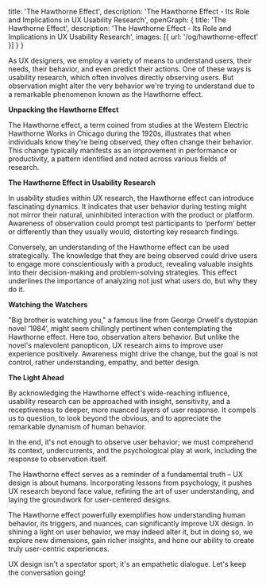   title: 'The Hawthorne Effect',
  description: 'The Hawthorne Effect - Its Role and Implications in UX Usability Research',
  openGraph: {
    title: 'The Hawthorne Effect',
    description: 'The Hawthorne Effect - Its Role and Implications in UX Usability Research',
    images: [{ url: '/og/hawthorne-effect' }]
  }
}

As UX designers, we employ a variety of means to understand users, their needs, their behavior, and even predict their actions. One of these ways is usability research, which often involves directly observing users. But observation might alter the very behavior we're trying to understand due to a remarkable phenomenon known as the Hawthorne effect.

**Unpacking the Hawthorne Effect**

The Hawthorne effect, a term coined from studies at the Western Electric Hawthorne Works in Chicago during the 1920s, illustrates that when individuals know they're being observed, they often change their behavior. This change typically manifests as an improvement in performance or productivity, a pattern identified and noted across various fields of research.

**The Hawthorne Effect in Usability Research**

In usability studies within UX research, the Hawthorne effect can introduce fascinating dynamics. It indicates that user behavior during testing might not mirror their natural, uninhibited interaction with the product or platform. Awareness of observation could prompt test participants to ‘perform’ better or differently than they usually would, distorting key research findings.

Conversely, an understanding of the Hawthorne effect can be used strategically. The knowledge that they are being observed could drive users to engage more conscientiously with a product, revealing valuable insights into their decision-making and problem-solving strategies. This effect underlines the importance of analyzing not just what users do, but why they do it.

**Watching the Watchers**

"Big brother is watching you," a famous line from George Orwell's dystopian novel ‘1984’, might seem chillingly pertinent when contemplating the Hawthorne effect. Here too, observation alters behavior. But unlike the novel's malevolent panopticon, UX research aims to improve user experience positively. Awareness might drive the change, but the goal is not control, rather understanding, empathy, and better design.

**The Light Ahead**

By acknowledging the Hawthorne effect's wide-reaching influence, usability research can be approached with insight, sensitivity, and a receptiveness to deeper, more nuanced layers of user response. It compels us to question, to look beyond the obvious, and to appreciate the remarkable dynamism of human behavior. 

In the end, it's not enough to observe user behavior; we must comprehend its context, undercurrents, and the psychological play at work, including the response to observation itself. 

The Hawthorne effect serves as a reminder of a fundamental truth – UX design is about humans. Incorporating lessons from psychology, it pushes UX research beyond face value, refining the art of user understanding, and laying the groundwork for user-centered designs. 

The Hawthorne effect powerfully exemplifies how understanding human behavior, its triggers, and nuances, can significantly improve UX design. In shining a light on user behavior, we may indeed alter it, but in doing so, we explore new dimensions, gain richer insights, and hone our ability to create truly user-centric experiences. 

UX design isn't a spectator sport; it's an empathetic dialogue. Let's keep the conversation going!

<Tweet id="1768259612464034011" />